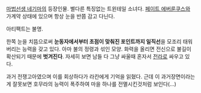[[마법선생 네기마]]의 등장인물. 별다른 특징없는 트윈테일 소녀다. [[페이트 에버룬쿠스]]와 가계약 상태에 있으며 항상 눈을 반쯤 감고 다닌다.

아티팩트는 불명.

한쪽 눈을 치뜸으로써 '''눈동자에서부터 초점이 맞춰진 포인트까지 일직선'''을 모조리 태워버리는 능력을 갖고 있다. 아마 불의 정령과 섞인 모양. 화력을 올리면 전신으로 불길이 확산되기 때문에 '''벗겨진다'''. 자세히 보면 남들 다 그냥 싸울때 혼자서 [[전라]]로 싸우고 있다.

과거 전쟁고아였으며 이를 회상하다가 라칸에게 기억을 읽혔다. 근데 이 과거장면이라는게 잘못보면 호무라의 능력이 폭주하여 마을 하나를 전멸시킨것처럼 보인다(...)

